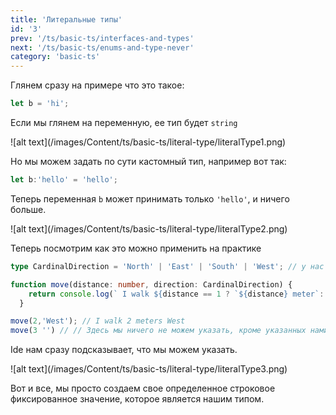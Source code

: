 ```yaml
---
title: 'Литеральные типы'
id: '3'
prev: '/ts/basic-ts/interfaces-and-types'
next: '/ts/basic-ts/enums-and-type-never'
category: 'basic-ts'
---
```



Глянем сразу на примере что это такое:
```ts
let b = 'hi';
```
Если мы глянем на переменную, ее тип будет `string`

<div className='container-img'> <span className="img"> ![alt text](/images/Content/ts/basic-ts/literal-type/literalType1.png) </span></div>

Но мы можем задать по сути кастомный тип, например вот так:
```ts
let b:'hello' = 'hello';
```
Теперь переменная `b` может принимать только `'hello'`, и ничего больше.

<div className='container-img'> <span className="img"> ![alt text](/images/Content/ts/basic-ts/literal-type/literalType2.png) </span></div>

Теперь посмотрим как это можно применить на практике
```ts
type CardinalDirection = 'North' | 'East' | 'South' | 'West'; // у нас есть тип с литеральными значениями

function move(distance: number, direction: CardinalDirection) {
    return console.log(` I walk ${distance == 1 ? `${distance} meter`: `${distance} meters`} ${direction}`);
  }

move(2,'West'); // I walk 2 meters West
move(3 '') // // Здесь мы ничего не можем указать, кроме указанных нами типов

```
Ide нам сразу подсказывает, что мы можем указать.

<div className='container-img'> <span className="img"> ![alt text](/images/Content/ts/basic-ts/literal-type/literalType3.png) </span></div>

Вот и все, мы просто создаем свое определенное строковое фиксированное значение, которое является нашим типом. 